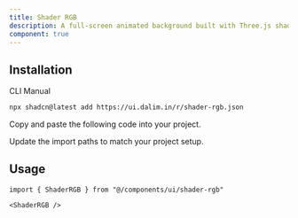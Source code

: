 ```yaml
---
title: Shader RGB
description: A full-screen animated background built with Three.js shaders. Renders smooth  of RGB line effects using a custom fragment shader.
component: true
---
```


<ComponentPreview
  name="shader-rgb-default"
  className="[&_.preview>[data-orientation=vertical]]:sm:max-w-[90%] **:[.preview]:min-h-[630px]"
  description="Full-screen animated shader background using Three.js."
  align="start"
/>

## Installation

<CodeTabs>

<TabsList>
  <TabsTrigger value="cli">CLI</TabsTrigger>
  <TabsTrigger value="manual">Manual</TabsTrigger>
</TabsList>

<TabsContent value="cli">

```bash
npx shadcn@latest add https://ui.dalim.in/r/shader-rgb.json
```

</TabsContent> <TabsContent value="manual"> <Steps>

<Step>Copy and paste the following code into your project.</Step>

<ComponentSource name="shader-rgb" title="components/ui/shader-rgb.tsx" />

<Step>Update the import paths to match your project setup.</Step>

</Steps> </TabsContent> </CodeTabs>

## Usage

```tsx  
import { ShaderRGB } from "@/components/ui/shader-rgb"
```

```tsx  
<ShaderRGB /> 
```
 